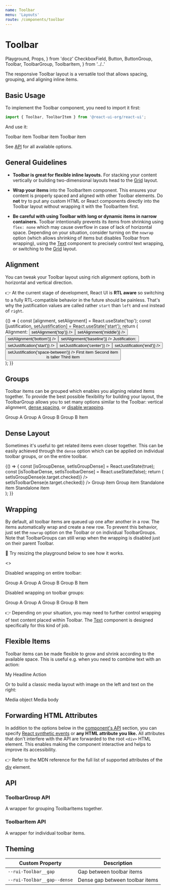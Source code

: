 ```yaml
---
name: Toolbar
menu: 'Layouts'
route: /components/toolbar
---
```


# Toolbar

  Playground,
  Props,
} from 'docz'
  CheckboxField,
  Button,
  ButtonGroup,
  Toolbar,
  ToolbarGroup,
  ToolbarItem,
} from '../..'

The responsive Toolbar layout is a versatile tool that allows spacing, grouping,
and aligning inline items.

## Basic Usage

To implement the Toolbar component, you need to import it first:

```js
import { Toolbar, ToolbarItem } from '@react-ui-org/react-ui';
```

And use it:

<Playground>
  <Toolbar>
    <ToolbarItem>
      <Placeholder bordered>Toolbar item</Placeholder>
    </ToolbarItem>
    <ToolbarItem>
      <Placeholder bordered>Toolbar item</Placeholder>
    </ToolbarItem>
    <ToolbarItem>
      <Placeholder bordered>Toolbar item</Placeholder>
    </ToolbarItem>
  </Toolbar>
</Playground>

See [API](#api) for all available options.

## General Guidelines

- **Toolbar is great for flexible inline layouts.** For stacking your content
  vertically or building two-dimensional layouts head to the [Grid][grid]
  layout.

- **Wrap your items** into the ToolbarItem component. This ensures your content
  is properly spaced and aligned with other Toolbar elements. Do **not** try to
  put any custom HTML or React components directly into the Toolbar layout
  without wrapping it with the ToolbarItem first.

- **Be careful with using Toolbar with long or dynamic items in narrow
  containers.** Toolbar intentionally prevents its items from shrinking using
  `flex: none` which may cause overflow in case of lack of horizontal space.
  Depending on your situation, consider turning on the `nowrap` option
  (which allows shrinking of items but disables Toolbar from wrapping), using
  the [Text][text] component to precisely control text wrapping, or switching to
  the [Grid][grid] layout.

## Alignment

You can tweak your Toolbar layout using rich alignment options, both in
horizontal and vertical direction.

👉 At the current stage of development, React UI is **RTL aware** so switching
to a fully RTL-compatible behavior in the future should be painless. That's why
the justification values are called rather `start` than `left` and `end` instead
of `right`.

<Playground>
  {() => {
    const [alignment, setAlignment] = React.useState('top');
    const [justification, setJustification] = React.useState('start');
    return (
      <div>
        <Toolbar>
          <ToolbarGroup align="baseline">
            <ToolbarItem>
              <span id="alignment-label">Alignment:</span>
            </ToolbarItem>
            <ToolbarItem>
              <ButtonGroup aria-labelledby="alignment-label">
                <Button
                  color={alignment === 'top' ? 'selected' : 'primary'}
                  label="top"
                  onClick={() => setAlignment('top')}
                />
                <Button
                  color={alignment === 'middle' ? 'selected' : 'primary'}
                  label="middle"
                  onClick={() => setAlignment('middle')}
                />
                <Button
                  color={alignment === 'bottom' ? 'selected' : 'primary'}
                  label="bottom"
                  onClick={() => setAlignment('bottom')}
                />
                <Button
                  color={alignment === 'baseline' ? 'selected' : 'primary'}
                  label="baseline"
                  onClick={() => setAlignment('baseline')}
                />
              </ButtonGroup>
            </ToolbarItem>
          </ToolbarGroup>
          <ToolbarGroup align="baseline">
            <ToolbarItem>
              <span id="justification-label">Justification:</span>
            </ToolbarItem>
            <ToolbarItem>
              <ButtonGroup aria-labelledby="justification-label">
                <Button
                  color={justification === 'start' ? 'selected' : 'primary'}
                  label="start"
                  onClick={() => setJustification('start')}
                />
                <Button
                  color={justification === 'center' ? 'selected' : 'primary'}
                  label="center"
                  onClick={() => setJustification('center')}
                />
                <Button
                  color={justification === 'end' ? 'selected' : 'primary'}
                  label="end"
                  onClick={() => setJustification('end')}
                />
                <Button
                  color={justification === 'space-between' ? 'selected' : 'primary'}
                  label="space-between"
                  onClick={() => setJustification('space-between')}
                />
              </ButtonGroup>
            </ToolbarItem>
          </ToolbarGroup>
        </Toolbar>
        <Toolbar align={alignment} justify={justification}>
          <ToolbarItem>
            <Placeholder bordered>First item</Placeholder>
          </ToolbarItem>
          <ToolbarItem>
            <Placeholder bordered>
              Second item<br />
              is taller
            </Placeholder>
          </ToolbarItem>
          <ToolbarItem>
            <Placeholder bordered>Third item</Placeholder>
          </ToolbarItem>
        </Toolbar>
      </div>
    );
  }}
</Playground>

## Groups

Toolbar items can be grouped which enables you aligning related items together.
To provide the best possible flexibility for building your layout, the
ToolbarGroup allows you to set many options similar to the Toolbar: vertical
alignment, [dense spacing](#dense-layout), or [disable wrapping](#wrapping).

<Playground>
  <Toolbar justify="space-between">
    <ToolbarGroup>
      <ToolbarItem>
        <Placeholder bordered>Group A</Placeholder>
      </ToolbarItem>
      <ToolbarItem>
        <Placeholder bordered>Group A</Placeholder>
      </ToolbarItem>
    </ToolbarGroup>
    <ToolbarGroup align="middle">
      <ToolbarItem>
        <Placeholder bordered>Group B</Placeholder>
      </ToolbarItem>
      <ToolbarItem>
        <Placeholder bordered>Group B</Placeholder>
      </ToolbarItem>
    </ToolbarGroup>
    <ToolbarItem>
      <Placeholder bordered>Item</Placeholder>
    </ToolbarItem>
  </Toolbar>
</Playground>

## Dense Layout

Sometimes it's useful to get related items even closer together. This can be
easily achieved through the `dense` option which can be applied on individual
toolbar groups, or on the entire toolbar.

<Playground>
  {() => {
    const [isGroupDense, setIsGroupDense] = React.useState(true);
    const [isToolbarDense, setIsToolbarDense] = React.useState(false);
    return (
      <div>
        <Toolbar>
          <ToolbarItem>
            <CheckboxField
              checked={isGroupDense}
              label="Dense ToolbarGroup"
              onChange={(e) => setIsGroupDense(e.target.checked)}
            />
          </ToolbarItem>
          <ToolbarItem>
            <CheckboxField
              checked={isToolbarDense}
              label="Dense Toolbar"
              onChange={(e) => setIsToolbarDense(e.target.checked)}
            />
          </ToolbarItem>
        </Toolbar>
        <Toolbar dense={isToolbarDense}>
          <ToolbarGroup dense={isGroupDense}>
            <ToolbarItem>
              <Placeholder bordered>Group item</Placeholder>
            </ToolbarItem>
            <ToolbarItem>
              <Placeholder bordered>Group item</Placeholder>
            </ToolbarItem>
          </ToolbarGroup>
          <ToolbarItem>
            <Placeholder bordered>Standalone item</Placeholder>
          </ToolbarItem>
          <ToolbarItem>
            <Placeholder bordered>Standalone item</Placeholder>
          </ToolbarItem>
        </Toolbar>
      </div>
    );
  }}
</Playground>

## Wrapping

By default, all toolbar items are queued up one after another in a row. The
items automatically wrap and create a new row. To prevent this behavior, just
set the `nowrap` option on the Toolbar or on individual ToolbarGroups. Note that
ToolbarGroups can still wrap when the wrapping is disabled just on their parent
Toolbar.

📐 Try resizing the playground below to see how it works.

<Playground>
  <>
    <p>Disabled wrapping on entire toolbar:</p>
    <Toolbar justify="space-between" nowrap>
      <ToolbarGroup>
        <ToolbarItem>
          <Placeholder bordered>Group A</Placeholder>
        </ToolbarItem>
        <ToolbarItem>
          <Placeholder bordered>Group A</Placeholder>
        </ToolbarItem>
      </ToolbarGroup>
      <ToolbarGroup>
        <ToolbarItem>
          <Placeholder bordered>Group B</Placeholder>
        </ToolbarItem>
        <ToolbarItem>
          <Placeholder bordered>Group B</Placeholder>
        </ToolbarItem>
      </ToolbarGroup>
      <ToolbarItem>
        <Placeholder bordered>Item</Placeholder>
      </ToolbarItem>
    </Toolbar>
    <p>Disabled wrapping on toolbar groups:</p>
    <Toolbar justify="space-between">
      <ToolbarGroup nowrap>
        <ToolbarItem>
          <Placeholder bordered>Group A</Placeholder>
        </ToolbarItem>
        <ToolbarItem>
          <Placeholder bordered>Group A</Placeholder>
        </ToolbarItem>
      </ToolbarGroup>
      <ToolbarGroup nowrap>
        <ToolbarItem>
          <Placeholder bordered>Group B</Placeholder>
        </ToolbarItem>
        <ToolbarItem>
          <Placeholder bordered>Group B</Placeholder>
        </ToolbarItem>
      </ToolbarGroup>
      <ToolbarItem>
        <Placeholder bordered>Item</Placeholder>
      </ToolbarItem>
    </Toolbar>
  </>
</Playground>

👉 Depending on your situation, you may need to further control wrapping of text
content placed within Toolbar. The [Text][text] component is designed
specifically for this kind of job.

## Flexible Items

Toolbar items can be made flexible to grow and shrink according to the available
space. This is useful e.g. when you need to combine text with an action:

<Playground>
  <Toolbar>
    <ToolbarItem flexible>
      <Placeholder bordered>My Headline</Placeholder>
    </ToolbarItem>
    <ToolbarItem>
      <Placeholder bordered>Action</Placeholder>
    </ToolbarItem>
  </Toolbar>
</Playground>

Or to build a classic media layout with image on the left and text on the right:

<Playground>
  <Toolbar>
    <ToolbarItem>
      <Placeholder bordered>Media object</Placeholder>
    </ToolbarItem>
    <ToolbarItem flexible>
      <Placeholder bordered>Media body</Placeholder>
    </ToolbarItem>
  </Toolbar>
</Playground>

## Forwarding HTML Attributes

In addition to the options below in the [component's API](#api) section, you
can specify [React synthetic events] or **any HTML attribute you like.** All
attributes that don't interfere with the API are forwarded to the root `<div>`
HTML element. This enables making the component interactive and helps to improve
its accessibility.

👉 Refer to the MDN reference for the full list of supported attributes of the
[div] element.

## API

<Props table of={Toolbar} />

### ToolbarGroup API

A wrapper for grouping ToolbarItems together.

<Props table of={ToolbarGroup} />

### ToolbarItem API

A wrapper for individual toolbar items.

<Props table of={ToolbarItem} />

## Theming

| Custom Property                                      | Description                                                  |
|------------------------------------------------------|--------------------------------------------------------------|
| `--rui-Toolbar__gap`                                 | Gap between toolbar items                                    |
| `--rui-Toolbar__gap--dense`                          | Dense gap between toolbar items                              |

[inline-elements]: https://developer.mozilla.org/en-US/docs/Web/HTML/Inline_elements
[block-elements]: https://developer.mozilla.org/en-US/docs/Web/HTML/Inline_elements
[grid]: /components/grid
[spacing]: /css-helpers/spacing
[text]: /components/text
[React synthetic events]: https://reactjs.org/docs/events.html
[div]: https://developer.mozilla.org/en-US/docs/Web/HTML/Element/div#attributes
